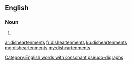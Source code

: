 ==English==

===Noun===
{{head|en}}

# {{plural of|disheartenment}}

[[Category:English words with consonant pseudo-digraphs]]

[[ar:disheartenments]]
[[fr:disheartenments]]
[[ku:disheartenments]]
[[mg:disheartenments]]
[[my:disheartenments]]